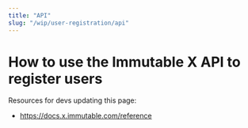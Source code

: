 ```yaml
---
title: "API"
slug: "/wip/user-registration/api"
---
```


# How to use the Immutable X API to register users

Resources for devs updating this page: 
- https://docs.x.immutable.com/reference